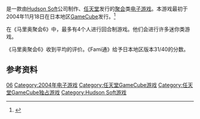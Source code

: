 {{NoteTA
| G1=Games
| G2=Mario
}}
{{Infobox video game
| title= 马里奥聚会6
| english = Mario Party 6
| japanese = マリオパーティ6
| image=
| caption=
| developer = [[Hudson_Soft|Hudson Soft]]
| publisher = [[任天堂|任天堂]]
| director = 西谷众一郎
| designer = 
| composer = 八幡浩暢、大峠進也
| series = [[瑪利歐派對系列|瑪利歐派對系列]]
| released = {{vgrelease|NA|November 10, 2004|JP|November 18, 2004|EU|December 6, 2004}}
| genre= [[聚会游戏|聚会]]
| modes = [[单人电子游戏|单人]]、[[多人电子游戏|多人]]
| platforms = [[任天堂GameCube|任天堂GameCube]]
}}

{{vgname|马里奥聚会6|ja=マリオパーティ6|en=Mario Party 6|cn=马里奥聚会6|tw=瑪利歐派對6}}是一款由[[Hudson_Soft|Hudson Soft]]公司制作、[[任天堂|任天堂]]发行的[[聚会|聚会]]类[[电子游戏|电子游戏]]。本游戏最初于2004年11月18日在日本地区[[任天堂GameCube|GameCube]]发行。<ref name="gamefaqs">{{cite web| url = http://www.gamefaqs.com/gamecube/920183-mario-party-6/data| title = Release information| publisher = [[GameFAQs|GameFAQs]]| date = | accessdate = 2016-05-24| language = en| archive-date = 2016-09-02| archive-url = https://web.archive.org/web/20160902121416/http://www.gamefaqs.com/gamecube/920183-mario-party-6/data| dead-url = no}}</ref>

在《马里奥聚会6》中，最多有4个人进行回合制游戏。他们会进行许多迷你类游戏。

《马里奥聚会6》收到平均的评价。《Fami通》给予日本地区版本31/40的分数。

== 参考资料 ==
{{Reflist}}

{{瑪利歐派對系列}}

{{DEFAULTSORT:Mario Party 6}}
[[Category:瑪利歐派對系列|06]]
[[Category:2004年电子游戏|Category:2004年电子游戏]]
[[Category:任天堂GameCube游戏|Category:任天堂GameCube游戏]]
[[Category:任天堂GameCube独占游戏|Category:任天堂GameCube独占游戏]]
[[Category:Hudson_Soft游戏|Category:Hudson Soft游戏]]

{{Nintendo-stub}}